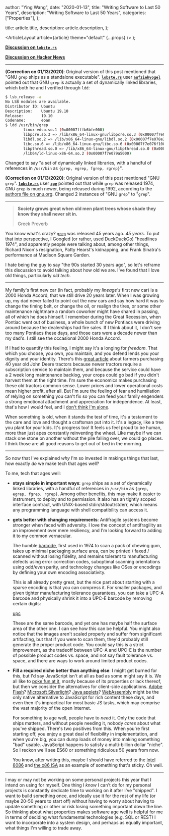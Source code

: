 
  author: "Ying Wang",
  date: "2020-01-13",
  title: "Writing Software to Last 50 Years",
  description: "Writing Software to Last 50 Years",
  categories: ["Properties"],
};

  title: article.title,
  description: article.description,
};

  <ArticleLayout article={article} theme="default" {...props} />
);

[**Discussion on
`lobste.rs`**](https://lobste.rs/s/nt9kfo/writing_software_last_50_years)

[**Discussion on Hacker News**](https://news.ycombinator.com/item?id=22042186)

---

**(Correction on 01/13/2020)**: Original version of this post mentioned that
"GNU `grep` ships as a standalone executable".
[**`lobste.rs`**](https://lobste.rs) user
[**`aufziehvogel`**](https://lobste.rs/u/aufziehvogel) pointed out that GNU
`grep` is actually a set of dynamically linked libraries, which both he and I
verified through `ldd`:

```bash
$ lsb_release -a
No LSB modules are available.
Distributor ID: Ubuntu
Description:    Ubuntu 19.10
Release:        19.10
Codename:       eoan
$ ldd /usr/bin/grep
        linux-vdso.so.1 (0x00007fffb6bfe000)
        libpcre.so.3 => /lib/x86_64-linux-gnu/libpcre.so.3 (0x00007f7e078e8000)
        libdl.so.2 => /lib/x86_64-linux-gnu/libdl.so.2 (0x00007f7e078e2000)
        libc.so.6 => /lib/x86_64-linux-gnu/libc.so.6 (0x00007f7e076f1000)
        libpthread.so.0 => /lib/x86_64-linux-gnu/libpthread.so.0 (0x00007f7e076ce000)
        /lib64/ld-linux-x86-64.so.2 (0x00007f7e079a5000)
```

Changed to say "a set of dynamically linked libraries, with a handful of
references in `/usr/bin` as `{grep, egrep, fgrep, rgrep}`".

**(Correction on 01/13/2020)**: Original version of this post mentioned "GNU
`grep`". [**`lobste.rs`**](https://lobste.rs) user
[**`zge`**](https://lobste.rs/u/zge) pointed out that while `grep` was released
1974, _GNU_ `grep` is much newer, being released during 1992, according to the
[authors file on
gnu.org](http://git.savannah.gnu.org/cgit/grep.git/tree/AUTHORS). Changed 2
instances of "GNU `grep`" to "`grep`".

---

> **Society grows great when old men plant trees whose shade they know they
> shall never sit in.**
>
> Greek Proverb

You know what's crazy? [`grep`](https://www.gnu.org/software/grep/) was released
45 years ago. _45 years_. To put that into perspective, I Googled (or rather,
used DuckDuckGo) "headlines 1974", and apparently people were talking about,
among other things, Richard Nixon's resignation, Patty Hearst's kidnapping, and
Frank Sinatra's performance at Madison Square Garden.

I hate being the guy to say "the 90s started 30 years ago", so let's reframe
this discussion to avoid talking about how old we are. I've found that I love
old things, particularly _old tech_.

---

My family's first new car (in fact, probably my _lineage's_ first new car) is
a 2000 Honda Accord, that we still drive 20 years later. When I was growing up,
my dad never failed to point out the new cars and say how hard it was to change
the timing belt, or change the oil, or realign the tires, or some other
maintenance nightmare a random coworker might have shared in passing, all of
which he does himself. I remember during the Great Recession, when Pontiac went
out of business, a whole bunch of new Pontiacs were driving around because the
dealerships had fire sales. If I think about it, I don't see too many Pontiacs
these days, and those cars were a decade newer than my dad's. I still see the
occasional 2000 Honda Accord.

If I had to quantify this feeling, I might say it's a longing for _freedom_.
That which you choose, you own, you maintain, and you defend lends you your
dignity and your identity. There's this [great
article](http://www.startribune.com/for-tech-weary-midwest-farmers-40-year-old-tractors-now-a-hot-commodity/566737082/)
about farmers purchasing 40 year old John Deere tractors because newer tractors
require a subscription service to maintain them, and because the service could
have a 2 week long maintenance backlog, your crops could go bad if you didn't
harvest them at the right time. I'm sure the economics makes purchasing these
old tractors common sense. Lower prices and lower operational costs mean higher
profit, after all. But I'm sure the feeling of fear and humiliation of relying
on something you can't fix so you can feed your family engenders a strong
emotional attachment and appreciation for independence. At least, that's how I
would feel, and I [don't think I'm alone](https://repair.org).

When something is old, when it stands the test of time, it's a testament to the
care and love and thought a craftsman put into it. It's a legacy, like a tree
you plant for your kids. It's progress too! It feels us feel proud to be human,
more than just apes constantly reinventing the wheel. Like maybe if we can stack
one stone on another without the pile falling over, we could go places. I think
those are all good reasons to get out of bed in the morning.

---

So now that I've explained _why_ I'm so invested in makings things that last,
how exactly _do_ we make tech that ages well?

To me, tech that ages well:

- **stays simple in important ways**: `grep` ships as a set of dynamically
  linked libraries, with a handful of references in `/usr/bin` as `{grep,
egrep, fgrep, rgrep}`. Among other benefits, this may make it easier to
  instrument, to deploy and to permission. It also has an tightly scoped
  interface contract, with UNIX-based stdin/stdout/stderr, which means any
  programming language with shell compatibility can access it.

- **gets better with changing requirements**: Antifragile systems become
  stronger when faced with adversity. I love the concept of antifragility as
  an improvement over mere resiliency, and I'm looking forward to adding it to
  my common vernacular.

  The humble [barcode](https://en.wikipedia.org/wiki/Universal_Product_Code),
  first used in 1974 to scan a pack of chewing gum, takes up minimal packaging
  surface area, can be printed / faxed / scanned without losing fidelity, and
  remains tolerant to manufacturing defects using error correction codes,
  suboptimal scanning orientations using odd/even parity, and technology
  changes like OSes or encodings by defining your own encoding associativity.

  This is all already pretty great, but the nice part about starting with a
  sparse encoding is that you can compress it. For smaller packages, and given
  tighter manufacturing tolerance guarantees, you can take a UPC-A barcode and
  physically shrink it into a UPC-E barcode by removing certain digits:

  [upc](/images/2020/01/13/50years_1.png)

  These are the same barcode, and yet one has maybe half the surface area of
  the other one. I can see how this can be helpful. You might also notice that
  the images aren't scaled properly and suffer from significant artifacting,
  but that if you were to scan them, they'd probably still generate the proper
  product code. You could say this is a strict improvement, as the tradeoff
  between UPC-A and UPC-E is the number of possible product codes vs. space,
  and not say fault tolerance vs. space, and there are ways to work around
  limited product codes.

- **Fill a required niche better than anything else**: I might get burned for
  this, but I'd say JavaScript isn't at all as bad as some might say it is. We
  all like to [poke fun at it](https://www.destroyallsoftware.com/talks/wat),
  mostly because of its properties or lack thereof, but then we consider the
  alternatives for client-side applications. [Adobe
  Flash](https://en.wikipedia.org/wiki/Adobe_Flash_Player)? [Microsoft
  Silverlight](https://en.wikipedia.org/wiki/Microsoft_Silverlight)? [Java
  applets](https://en.wikipedia.org/wiki/Java_applet)?
  [WebAssembly](https://en.wikipedia.org/wiki/WebAssembly) might be the only
  native alternative to JavaScript for rich content these days, and even then
  it's impractical for most basic JS tasks, which may comprise the vast
  majority of the open Internet.

  For something to age well, people have to _need_ it. Only the code that
  ships matters, and without people needing it, nobody _cares_ about what
  you've shipped. There's two positives from this. When you're first starting
  off, you enjoy a great deal of flexibility in implementation, and when
  you're big, you can dump loads of money into making something "bad" usable.
  JavaScript happens to satisfy a multi-billion dollar "niche". So I reckon
  we'll see ES60 or something ridiculous 50 years from now.

  You know, after writing this, maybe I should have referred to the [Intel
  8086](https://en.wikipedia.org/wiki/Intel_8086) and [the x86
  ISA](https://en.wikipedia.org/wiki/X86) as an example of something that's
  sticky. Oh well.

---

I may or may not be working on some personal projects this year that I intend on
using for myself. One thing I _know_ I can't do for my personal projects is
constantly dedicate time to working on it after I've "shipped". I want to build
something once, and ideally use it for the rest of my life (or maybe 20-50 years
to start off) without having to worry about having to update something or other
or risk losing something important down the line. So thinking about what
properties makes software age well is helpful for me in terms of deciding what
fundamental technologies (e.g. SQL or REST) I want to incorporate into a system
design, and perhaps as equally important, what things I'm willing to trade away.

